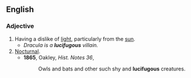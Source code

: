 ==English==

===Adjective===
{{en-adj}}

# Having a dislike of [[light]], particularly from the [[sun]].
#* ''Dracula is a '''lucifugous''' villain.''
# [[Nocturnal]].
#* '''1865''', Oakley, ''Hist. Notes 36'',
#*: Owls and bats and other such shy and '''lucifugous''' creatures.